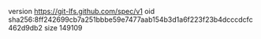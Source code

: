 version https://git-lfs.github.com/spec/v1
oid sha256:8ff242699cb7a251bbbe59e7477aab154b3d1a6f223f23b4dcccdcfc462d9db2
size 149109
